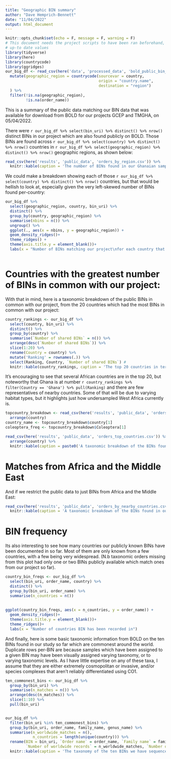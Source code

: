 ```yaml
---
title: "Geographic BIN summary"
author: "Dave Hemprich-Bennett"
date: "11/04/2022"
output: html_document
---
```


```r
knitr::opts_chunk$set(echo = F, message = F, warning = F)
# This document needs the project scripts to have been ran beforehand, to provide it with
# up-to date values
library(tidyverse)
library(here)
library(countrycode)
library(ggridges)
our_big_df <- read_csv(here('data', 'processed_data', 'bold_public_bin_matches.csv'))%>%
  mutate(geographic_region = countrycode(sourcevar = country, 
                                         origin = "country.name",
                                         destination = "region")
  ) %>%
  filter(!is.na(geographic_region), 
         !is.na(order_name))


```
This is a summary of the public data matching our BIN data that was available for download from BOLD for our projects GCEP and TMGHA, on 05/04/2022.  

There were ```r our_big_df %>% select(bin_uri) %>% distinct() %>% nrow()``` distinct BINs in our project which are also found publicly on BOLD. Those BINs are found across ```r our_big_df %>% select(country) %>% distinct() %>% nrow()``` countries in ```r our_big_df %>% select(geographic_region) %>% distinct() %>% nrow()``` geographic regions, as shown below:


```r
read_csv(here('results', 'public_data', 'orders_by_region.csv')) %>%
  knitr::kable(caption = 'The number of BINs found in our Ghanaian samples so far that have been found in each major geographic region.')
```
  
  
  
We could make a breakdown showing each of those ```r our_big_df %>% select(country) %>% distinct() %>% nrow()``` countries, but that would be hellish to look at, especially given the very left-skewed number of BINs found per-country:

```r
our_big_df %>% 
  select(geographic_region, country, bin_uri) %>% 
  distinct() %>%
  group_by(country, geographic_region) %>%
  summarise(nbins = n()) %>%
  ungroup() %>%
  ggplot(., aes(x = nbins, y = geographic_region)) +
  geom_density_ridges()+
  theme_ridges() +
  theme(axis.title.y = element_blank())+
  labs(x = "Number of BINs matching our project\nfor each country that has 1 or more BINs in common with us")



```


# Countries with the greatest number of BINs in common with our project:

With that in mind, here is a taxonomic breakdown of the public BINs in common with our project, from the 20 countries which had the most BINs in common with our project:

```r
country_rankings <- our_big_df %>%
  select(country, bin_uri) %>%
  distinct() %>%
  group_by(country) %>%
  summarise(`Number of shared BINs` = n()) %>%
  arrange(desc(`Number of shared BINs`)) %>%
  slice(1:20) %>%
  rename(Country = country) %>%
  mutate('Ranking' = rownames(.)) %>%
  select(Ranking, Country, `Number of shared BINs`) #
  knitr::kable(country_rankings, caption = 'The top 20 countries in terms of sharing BINs with our project')
```

It's encouraging to see that several African countries are in the top 20, but noteworthy that Ghana is at number ```r country_rankings %>% filter(Country == 'Ghana') %>% pull(Ranking)``` and there are few representatives of nearby countries. Some of that will be due to varying habitat types, but it highlights just how undersampled West Africa currently is.

```r

topcountry_breakdown <- read_csv(here('results', 'public_data', 'orders_top_countries.csv')) %>%
  arrange(country)
country_name <- topcountry_breakdown$country[1]
coleoptera_freq <- topcountry_breakdown$Coleoptera[1]

read_csv(here('results', 'public_data', 'orders_top_countries.csv')) %>%
  arrange(country) %>%
  knitr::kable(caption = paste0('A taxonomic breakdown of the BINs found in our project that are known from elsewhere, showing the 20 countries which shared the most BINs with our project. For example, ', coleoptera_freq, ' Coleoptera BINs which we have sequenced are also known from ', country_name, '.'))
```


# Matches from Africa and the Middle East

And if we restrict the public data to just BINs from Africa and the Middle East:

```r



read_csv(here('results', 'public_data', 'orders_by_nearby_countries.csv')) %>%
  knitr::kable(caption = 'A taxonomic breakdown of the BINs found in our project that are known from elsewhere, showing countries within Africa and the Middle East')
```



# BIN frequency

Its also interesting to see how many countries our publicly known BINs have been documented in so far. Most of them are only known from a few countries, with a few being very widespread. (N.b taxonomic orders missing from this plot had only one or two BINs publicly available which match ones from our project so far).  
  
```r

country_bin_freqs <- our_big_df %>%
  select(bin_uri, order_name, country) %>%
  distinct() %>%
  group_by(bin_uri, order_name) %>%
  summarise(n_countries = n())
  
  
ggplot(country_bin_freqs, aes(x = n_countries, y = order_name)) +
  geom_density_ridges()+
  theme(axis.title.y = element_blank())+
  theme_ridges()+
  labs(x = "Number of countries BIN has been recorded in")

```


And finally, here is some basic taxonomic information from BOLD on the ten BINs found in our study so far which are commonest around the world. Duplicate rows per-BIN are because samples which have been assigned to a given BIN may have been visually assigned varying taxonomy, or to varying taxonomic levels. As I have little expertise on any of these taxa, I assume that they are either extremely cosmopolitan or invasive, and/or species complexes that aren't reliably differentiated using CO1.

```r
ten_commonest_bins <- our_big_df %>%
  group_by(bin_uri) %>%
  summarise(n_matches = n()) %>%
  arrange(desc(n_matches)) %>%
  slice(1:10) %>%
  pull(bin_uri)


our_big_df %>%
  filter(bin_uri %in% ten_commonest_bins) %>%
  group_by(bin_uri, order_name, family_name, genus_name) %>%
  summarise(n_worldwide_matches = n(),
            n_countries = length(unique(country))) %>%
  rename(BIN = bin_uri, `Order name` = order_name, `Family name` = family_name, `Genus name` = genus_name,
         `Number of worldwide records` = n_worldwide_matches, `Number of countries known from` = n_countries) %>%
  knitr::kable(caption = 'The taxonomy of the ten BINs we have sequenced that have the greatest number of worldwide sequences.')
  
```

